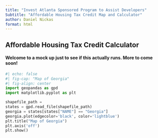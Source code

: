 ```yaml
---
title: "Invest Atlanta Sponsored Program to Assist Developers"
Subtitle: "Affordable Housing Tax Credit Map and Calculator"
author: Daniel Nickas
format: html
---
```


## Affordable Housing Tax Credit Calculator

#### Welcome to a mock up just to see if this actually runs. More to come soon!




```python
#| echo: false
#| fig-cap: "Map of Georgia"
#| fig-align: center
import geopandas as gpd
import matplotlib.pyplot as plt

shapefile_path = 
states = gpd.read_file(shapefile_path)
georgia = states[states["NAME"] == "Georgia"]
georgia.plot(edgecolor='black', color='lightblue')
plt.title("Map of Georgia")
plt.axis('off')
plt.show()
```
